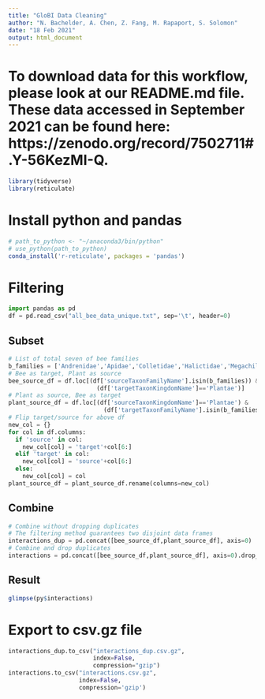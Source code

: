 ```yaml
---
title: "GloBI Data Cleaning"
author: "N. Bachelder, A. Chen, Z. Fang, M. Rapaport, S. Solomon"
date: "18 Feb 2021"
output: html_document
---
```


# To download data for this workflow, please look at our README.md file. These data accessed in September 2021 can be found here: https://zenodo.org/record/7502711#.Y-56KezMI-Q. 

```r
library(tidyverse)
library(reticulate)

```

# Install python and pandas
```r
# path_to_python <- "~/anaconda3/bin/python"
# use_python(path_to_python)
conda_install('r-reticulate', packages = 'pandas')
```
# Filtering
```python
import pandas as pd
df = pd.read_csv("all_bee_data_unique.txt", sep='\t', header=0)
```

## Subset
```python
# List of total seven of bee families
b_families = ['Andrenidae','Apidae','Colletidae','Halictidae','Megachilidae','Melittidae','Stenotritidae']
# Bee as target, Plant as source
bee_source_df = df.loc[(df['sourceTaxonFamilyName'].isin(b_families)) &
                         (df['targetTaxonKingdomName']=='Plantae')]
# Plant as source, Bee as target
plant_source_df = df.loc[(df['sourceTaxonKingdomName']=='Plantae') &
                           (df['targetTaxonFamilyName'].isin(b_families))]
# Flip target/source for above df
new_col = {}
for col in df.columns:
  if 'source' in col:
    new_col[col] = 'target'+col[6:]
  elif 'target' in col:
    new_col[col] = 'source'+col[6:]
  else:
    new_col[col] = col
plant_source_df = plant_source_df.rename(columns=new_col)
```

## Combine
```python
# Combine without dropping duplicates
# The filtering method guarantees two disjoint data frames
interactions_dup = pd.concat([bee_source_df,plant_source_df], axis=0)
# Combine and drop duplicates
interactions = pd.concat([bee_source_df,plant_source_df], axis=0).drop_duplicates()
```

## Result
```r
glimpse(py$interactions)
```

# Export to csv.gz file
```python
interactions_dup.to_csv("interactions_dup.csv.gz", 
                        index=False, 
                        compression="gzip")
interactions.to_csv("interactions.csv.gz",
                    index=False,
                    compression='gzip')
```
